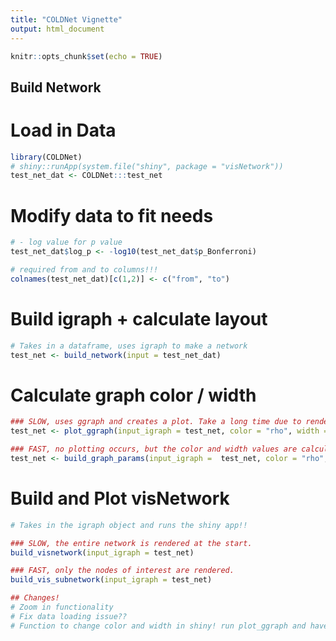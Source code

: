 ```yaml
---
title: "COLDNet Vignette"
output: html_document
---
```


```r
knitr::opts_chunk$set(echo = TRUE)
```

## Build Network

# Load in Data

```r
library(COLDNet)
# shiny::runApp(system.file("shiny", package = "visNetwork"))
test_net_dat <- COLDNet:::test_net
```

# Modify data to fit needs

```r
# - log value for p value
test_net_dat$log_p <- -log10(test_net_dat$p_Bonferroni)

# required from and to columns!!!
colnames(test_net_dat)[c(1,2)] <- c("from", "to")
```

# Build igraph + calculate layout

```r
# Takes in a dataframe, uses igraph to make a network
test_net <- build_network(input = test_net_dat)
```

# Calculate graph color / width

```r
### SLOW, uses ggraph and creates a plot. Take a long time due to rendering.
test_net <- plot_ggraph(input_igraph = test_net, color = "rho", width = "log_p", scale = "diverge")

### FAST, no plotting occurs, but the color and width values are calculated and written to igraph.
test_net <- build_graph_params(input_igraph =  test_net, color = "rho", width = "log_p", scale = "diverge")
```

# Build and Plot visNetwork

```r
# Takes in the igraph object and runs the shiny app!!

### SLOW, the entire network is rendered at the start.
build_visnetwork(input_igraph = test_net)

### FAST, only the nodes of interest are rendered. 
build_vis_subnetwork(input_igraph = test_net)

## Changes!
# Zoom in functionality
# Fix data loading issue??
# Function to change color and width in shiny! run plot_ggraph and have it make new color_column each time
```
